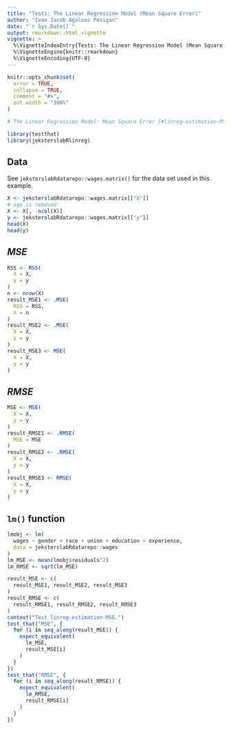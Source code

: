 ```yaml
---
title: "Tests: The Linear Regression Model (Mean Square Error)"
author: "Ivan Jacob Agaloos Pesigan"
date: "`r Sys.Date()`"
output: rmarkdown::html_vignette
vignette: >
  %\VignetteIndexEntry{Tests: The Linear Regression Model (Mean Square Error)}
  %\VignetteEngine{knitr::rmarkdown}
  %\VignetteEncoding{UTF-8}
---
```



```r
knitr::opts_chunk$set(
  error = TRUE,
  collapse = TRUE,
  comment = "#>",
  out.width = "100%"
)
```




```r
# The Linear Regression Model: Mean Square Error {#linreg-estimation-MSE-example}
```



```r
library(testthat)
library(jeksterslabRlinreg)
```


## Data

See `jeksterslabRdatarepo::wages.matrix()` for the data set used in this example.


```r
X <- jeksterslabRdatarepo::wages.matrix[["X"]]
# age is removed
X <- X[, -ncol(X)]
y <- jeksterslabRdatarepo::wages.matrix[["y"]]
head(X)
head(y)
```


## $MSE$


```r
RSS <- RSS(
  X = X,
  y = y
)
n <- nrow(X)
result_MSE1 <- .MSE(
  RSS = RSS,
  n = n
)
result_MSE2 <- .MSE(
  X = X,
  y = y
)
result_MSE3 <- MSE(
  X = X,
  y = y
)
```


## $RMSE$


```r
MSE <- MSE(
  X = X,
  y = y
)
result_RMSE1 <- .RMSE(
  MSE = MSE
)
result_RMSE2 <- .RMSE(
  X = X,
  y = y
)
result_RMSE3 <- RMSE(
  X = X,
  y = y
)
```


## `lm()` function


```r
lmobj <- lm(
  wages ~ gender + race + union + education + experience,
  data = jeksterslabRdatarepo::wages
)
lm_MSE <- mean(lmobj$residuals^2)
lm_RMSE <- sqrt(lm_MSE)
```




```r
result_MSE <- c(
  result_MSE1, result_MSE2, result_MSE3
)
result_RMSE <- c(
  result_RMSE1, result_RMSE2, result_RMSE3
)
context("Test linreg-estimation-MSE.")
test_that("MSE", {
  for (i in seq_along(result_MSE)) {
    expect_equivalent(
      lm_MSE,
      result_MSE[i]
    )
  }
})
test_that("RMSE", {
  for (i in seq_along(result_RMSE)) {
    expect_equivalent(
      lm_RMSE,
      result_RMSE[i]
    )
  }
})
```

